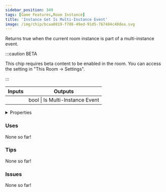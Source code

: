 ```yaml
---
sidebar_position: 349
tags: [Game Features,Room Instance]
title: 'Instance Get Is Multi-Instance Event'
image: /img/chip/bcaa0819-f788-49ed-91d5-767484c48dea.svg
---
```


Returns true when the current room instance is part of a multi-instance event.

:::caution BETA

This chip requires beta content to be enabled in the room. You can access the setting in "This Room -> Settings".

:::

<IChip uuid="bcaa0819-f788-49ed-91d5-767484c48dea"/>

<table><thead><tr><th>Inputs</th><th>Outputs</th></tr></thead><tbody><tr><td /><td>bool | Is Multi-Instance Event</td></tr></tbody></table>

<details>
  <summary>Properties</summary>
  <div>
    <div>
    <table>
      <tbody>
        <tr>
          <td>Is beta required?</td>
          <td>Yes</td>
        </tr>
        <tr>
          <td>Is chip a trolling risk?</td>
          <td>No</td>
        </tr>
        <tr>
          <td>Is chip a role assignment risk?</td>
          <td>No</td>
        </tr>
        <tr>
          <td>Chip UUID</td>
          <td>bcaa0819-f788-49ed-91d5-767484c48dea</td>
        </tr>
        <tr>
          <td>Room availability</td>
          <td>Available everywhere</td>
        </tr>
      </tbody>
    </table>
    </div>
  </div>
</details>

### Uses

None so far!

### Tips

None so far!

### Issues

None so far!